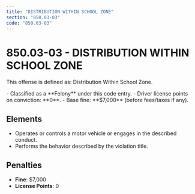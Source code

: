 ```yaml
---
title: "DISTRIBUTION WITHIN SCHOOL ZONE"
section: "850.03-03"
code: "850.03-03"
---
```





# 850.03-03 - DISTRIBUTION WITHIN SCHOOL ZONE

This offense is defined as: Distribution Within School Zone.

<Aside type="danger" title="Charge Type: Felony">
- Classified as a **Felony** under this code entry.
- Driver license points on conviction: **0**.
- Base fine: **$7,000** (before fees/taxes if any).
</Aside>

## Elements
- Operates or controls a motor vehicle or engages in the described conduct.
- Performs the behavior described by the violation title.

## Penalties
- **Fine**: $7,000
- **License Points**: 0
